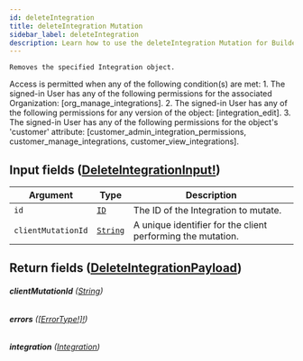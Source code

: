 ```yaml
---
id: deleteIntegration
title: deleteIntegration Mutation
sidebar_label: deleteIntegration
description: Learn how to use the deleteIntegration Mutation for Builder's API.
---
```


    Removes the specified Integration object.

Access is permitted when any of the following condition(s) are met: 1. The signed-in User has any of the following permissions for the associated Organization: [org_manage_integrations]. 2. The signed-in User has any of the following permissions for any version of the object: [integration_edit]. 3. The signed-in User has any of the following permissions for the object's 'customer' attribute: [customer_admin_integration_permissions, customer_manage_integrations, customer_view_integrations].

## Input fields ([DeleteIntegrationInput!](/docs/composer/builder/api/schema/input_object/DeleteIntegrationInput.mdx))

| Argument           | Type                                     | Description                                                 |
| ------------------ | ---------------------------------------- | ----------------------------------------------------------- |
| `id`               | [`ID`](/docs/composer/builder/api/schema/scalar/ID.mdx)         | The ID of the Integration to mutate.                        |
| `clientMutationId` | [`String`](/docs/composer/builder/api/schema/scalar/String.mdx) | A unique identifier for the client performing the mutation. |

## Return fields ([DeleteIntegrationPayload](/docs/composer/builder/api/schema/object/DeleteIntegrationPayload.mdx))

###### <b>clientMutationId</b> ([String](/docs/composer/builder/api/schema/scalar/String.mdx))

###### <b>errors</b> ([[ErrorType!]!](/docs/composer/builder/api/schema/object/ErrorType.mdx))

###### <b>integration</b> ([Integration](/docs/composer/builder/api/schema/object/Integration.mdx))
